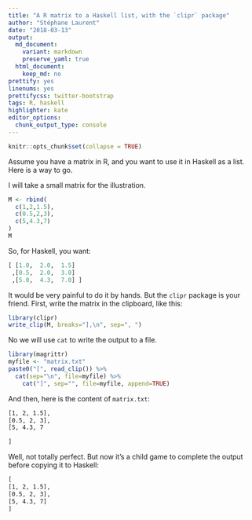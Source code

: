 ```yaml
---
title: "A R matrix to a Haskell list, with the `clipr` package"
author: "Stéphane Laurent"
date: "2018-03-13"
output:
  md_document:
    variant: markdown
    preserve_yaml: true
  html_document:
    keep_md: no
prettify: yes
linenums: yes
prettifycss: twitter-bootstrap
tags: R, haskell
highlighter: kate
editor_options: 
  chunk_output_type: console
---
```



```r
knitr::opts_chunk$set(collapse = TRUE)
```



Assume you have a matrix in R, and you want to use it in Haskell as a list. Here is a way to go. 


I will take a small matrix for the illustration.

```r
M <- rbind(
  c(1,2,1.5),
  c(0.5,2,3),
  c(5,4.3,7)
)
M
```


So, for Haskell, you want:

```haskell
[ [1.0,  2.0,  1.5]
 ,[0.5,  2.0,  3.0]
 ,[5.0,  4.3,  7.0] ]
```

It would be very painful to do it by hands. But the `clipr` package is your friend. 
First, write the matrix in the clipboard, like this:

```r
library(clipr)
write_clip(M, breaks="],\n", sep=", ")
```

No we will use `cat` to write the output to a file.

```r
library(magrittr)
myfile <- "matrix.txt"
paste0("[", read_clip()) %>% 
  cat(sep="\n", file=myfile) %>% 
    cat("]", sep="", file=myfile, append=TRUE)
```

And then, here is the content of `matrix.txt`: 

```txt
[1, 2, 1.5],
[0.5, 2, 3],
[5, 4.3, 7

]
```

Well, not totally perfect. But now it's a child game to complete the output before copying it to Haskell:


```txt
[
[1, 2, 1.5],
[0.5, 2, 3],
[5, 4.3, 7]
]
```
